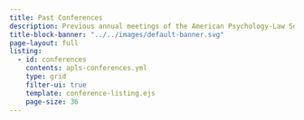 ```yaml
---
title: Past Conferences
description: Previous annual meetings of the American Psychology-Law Society.
title-block-banner: "../../images/default-banner.svg"
page-layout: full
listing:
  - id: conferences
    contents: apls-conferences.yml
    type: grid
    filter-ui: true
    template: conference-listing.ejs
    page-size: 36
---
```


::: {#conferences}
:::
